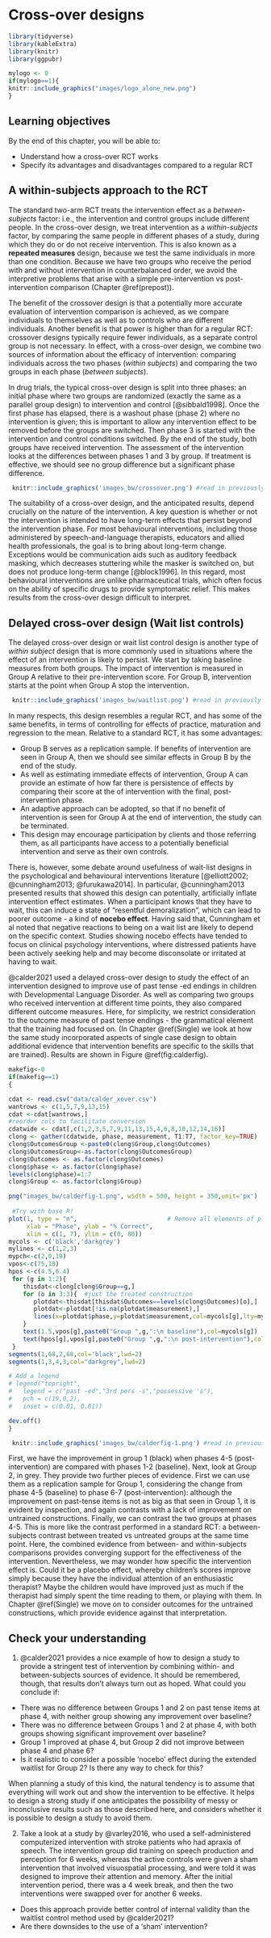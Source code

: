 # Cross-over designs {#crossover}

```r

library(tidyverse)
library(kableExtra)
library(knitr)
library(ggpubr)

```

```r
mylogo <- 0
if(mylogo==1){
knitr::include_graphics("images/logo_alone_new.png")
}
```

## Learning objectives  
By the end of this chapter, you will be able to:

-   Understand how a cross-over RCT works
-   Specify its advantages and disadvantages compared to a regular RCT

## A within-subjects approach to the RCT

The standard two-arm RCT treats the intervention effect as a *between-subjects* factor: i.e., the intervention and control groups include different people.\index{between-subjects} In the cross-over design, we treat intervention as a *within-subjects* factor, by comparing the same people in different phases of a study, during which they do or do not receive intervention.\index{within-subjects comparisons} This is also known as a **repeated measures** design,\index{repeated measures} because we test the same individuals in more than one condition.  Because we have two groups who receive the period with and without intervention in counterbalanced order, we avoid the interpretive problems that arise with a simple pre-intervention vs post-intervention comparison (Chapter \@ref(prepost)).

The benefit of the crossover design\index{cross-over design} is that a potentially more accurate evaluation of intervention comparison is achieved, as we compare individuals to themselves as well as to controls who are different individuals. Another benefit is that power is higher than for a regular RCT: crossover designs typically require fewer individuals, as a separate control group is not necessary. \index{cross-over design!power}\index{power!cross-over design}In effect, with a cross-over design, we combine two sources of information about the efficacy of intervention: comparing individuals across the two phases (*within subjects*) and comparing the two groups in each phase (*between subjects*).

In drug trials, the typical cross-over design is split into three phases: an initial phase where two groups are randomized (exactly the same as a parallel group design) to intervention and control [@sibbald1998]. Once the first phase has elapsed, there is a washout phase (phase 2) where no intervention is given; this is important to allow any intervention effect to be removed before the groups are switched.\index{washout phase} Then phase 3 is started with the intervention and control conditions switched. By the end of the study, both groups have received intervention. The assessment of the intervention looks at the differences between phases 1 and 3 by group. If treatment is effective, we should see no group difference but a significant phase difference.  

```r

 knitr::include_graphics('images_bw/crossover.png') #read in previously created diag

```

The suitability of a cross-over design, and the anticipated results, depend crucially on the nature of the intervention. A key question is whether or not the intervention is intended to have long-term effects that persist beyond the intervention phase. For most behavioural interventions, including those administered by speech-and-language therapists, educators and allied health professionals, the goal is to bring about long-term change. Exceptions would be communication aids such as auditory feedback masking, which decreases stuttering while the masker is switched on, but does not produce long-term change [@block1996]. In this regard, most behavioural interventions are unlike pharmaceutical trials, which often focus on the ability of specific drugs to provide symptomatic relief. This makes results from the cross-over design difficult to interpret.\index{intervention effects!transient vs persistent}

## Delayed cross-over design (Wait list controls)

The delayed cross-over design\index{cross-over design!delayed} or wait list control design\index{wait list control} is another type of *within subject* design that is more commonly used in situations where the effect of an intervention is likely to persist. We start by taking baseline measures from both groups. The impact of intervention is measured in Group A relative to their pre-intervention score. For Group B, intervention starts at the point when Group A stop the intervention.


```r

 knitr::include_graphics('images_bw/waitlist.png') #read in previously created diag

```


In many respects, this design resembles a regular RCT, and has some of the same benefits, in terms of controlling for effects of practice, maturation and regression to the mean. Relative to a standard RCT, it has some advantages:

-   Group B serves as a replication sample. If benefits of intervention are seen in Group A, then we should see similar effects in Group B by the end of the study.  
-   As well as estimating immediate effects of intervention, Group A can provide an estimate of how far there is persistence of effects by comparing their score at the of intervention with the final, post-intervention phase.  
-   An adaptive approach can be adopted, so that if no benefit of intervention is seen for Group A at the end of intervention, the study can be terminated.  
-   This design may encourage participation by clients and those referring them, as all participants have access to a potentially beneficial intervention and serve as their own controls.

There is, however, some debate around usefulness of wait-list designs in the psychological and behavioural interventions literature [@elliott2002; @cunningham2013; @furukawa2014]. In particular, @cunningham2013 presented results that showed this design can potentially, artificially inflate intervention effect estimates. When a participant knows that they have to wait, this can induce a state of "resentful demoralization", which can lead to poorer outcome - a kind of **nocebo effect**.\index{nocebo effect} Having said that, Cunningham et al noted that negative reactions to being on a wait list are likely to depend on the specific context. Studies showing nocebo effects have tended to focus on clinical psychology interventions, where distressed patients have been actively seeking help and may become disconsolate or irritated at having to wait.

@calder2021 used a delayed cross-over design to study the effect of an intervention designed to improve use of past tense -ed endings in children with Developmental Language Disorder.\index{delayed cross-over design!example} As well as comparing two groups who received intervention at different time points, they also compared different outcome measures. Here, for simplicity, we restrict consideration to the outcome measure of past tense endings - the grammatical element that the training had focused on. (In Chapter \@ref(Single) we look at how the same study incorporated aspects of single case design to obtain additional evidence that intervention benefits are specific to the skills that are trained). Results are shown in Figure \@ref(fig:calderfig).

```r
makefig<-0
if(makefig==1)
{

cdat <- read.csv("data/calder_xover.csv")
wantrows <- c(1,5,7,9,13,15)
cdat <-cdat[wantrows,]
#reorder cols to facilitate conversion
cdatwide <- cdat[,c(1,2,3,5,7,9,11,13,15,4,6,8,10,12,14,16)]
clong <- gather(cdatwide, phase, measurement, T1:T7, factor_key=TRUE)
clong$OutcomesGroup <-paste0(clong$Group,clong$Outcomes)
clong$OutcomesGroup<-as.factor(clong$OutcomesGroup)
clong$Outcomes <- as.factor(clong$Outcomes)
clong$phase <- as.factor(clong$phase)
levels(clong$phase)=1:7
clong$Group <- as.factor(clong$Group)

png("images_bw/calderfig-1.png", width = 500, height = 350,unit='px')
  
 #Try with base R!
plot(1, type = "n",                         # Remove all elements of plot
     xlab = "Phase", ylab = "% Correct",
     xlim = c(1, 7), ylim = c(0, 80))
mycols <- c('black','darkgrey')
mylines <- c(1,2,3)
mypch<-c(2,0,19)
vpos<-c(75,10)
hpos <-c(4.5,6.4)
 for (g in 1:2){
    thisdat<-clong[clong$Group==g,]
    for (o in 3:3){  #just the treated construction 
       plotdat<-thisdat[thisdat$Outcomes==levels(clong$Outcomes)[o],]
       plotdat<-plotdat[!is.na(plotdat$measurement),]
       lines(x=plotdat$phase,y=plotdat$measurement,col=mycols[g],lty=mylines[o],type='b',pch=mypch[o])
    }
    text(1.5,vpos[g],paste0("Group ",g,":\n baseline"),col=mycols[g])
    text(hpos[g],vpos[g],paste0("Group ",g,":\n post-intervention"),col=mycols[g])
 }
segments(1,68,2,68,col='black',lwd=2)
segments(1,3,4,3,col="darkgrey",lwd=2)

# Add a legend
# legend("topright", 
#   legend = c("past -ed","3rd pers -s","possessive 's"), 
#   pch = c(19,0,2), 
#   inset = c(0.01, 0.01))

dev.off()
}
```

```r

 knitr::include_graphics('images_bw/calderfig-1.png') #read in previously created diag

```

First, we have the improvement in group 1 (black) when phases 4-5 (post-intervention) are compared with phases 1-2 (baseline). Next, look at Group 2, in grey. They provide two further pieces of evidence. First we can use them as a replication sample for Group 1, considering the change from phase 4-5 (baseline) to phase 6-7 (post-intervention): although the improvement on past-tense items is not as big as that seen in Group 1, it is evident by inspection, and again contrasts with a lack of improvement on untrained constructions. Finally, we can contrast the two groups at phases 4-5. This is more like the contrast performed in a standard RCT: a between-subjects contrast between treated vs untreated groups at the same time point. Here, the combined evidence from between- and within-subjects comparisons provides converging support for the effectiveness of the intervention. Nevertheless, we may wonder how specific the intervention effect is. Could it be a placebo effect, whereby children's scores improve simply because they have the individual attention of an enthusiastic therapist? Maybe the children would have improved just as much if the therapist had simply spent the time reading to them, or playing with them. In Chapter \@ref(Single) we move on to consider outcomes for the untrained constructions, which provide evidence against that interpretation.

## Check your understanding

1.  @calder2021 provides a nice example of how to design a study to provide a stringent test of intervention by combining within- and between-subjects sources of evidence. It should be remembered, though, that results don't always turn out as hoped. What could you conclude if:

-   There was no difference between Groups 1 and 2 on past tense items at phase 4, with neither group showing any improvement over baseline?  
-   There was no difference between Groups 1 and 2 at phase 4, with both groups showing significant improvement over baseline?  
-   Group 1 improved at phase 4, but Group 2 did not improve between phase 4 and phase 6?  
-   Is it realistic to consider a possible 'nocebo' effect during the extended waitlist for Group 2? Is there any way to check for this?

When planning a study of this kind, the natural tendency is to assume that everything will work out and show the intervention to be effective. It helps to design a strong study if one anticipates the possibility of messy or inconclusive results such as those described here, and considers whether it is possible to design a study to avoid them.

2.  Take a look at a study by @varley2016, who used a self-administered computerized intervention with stroke patients who had apraxia of speech. The intervention group did training on speech production and perception for 6 weeks, whereas the active controls were given a sham intervention that involved visuospatial processing, and were told it was designed to improve their attention and memory. After the initial intervention period, there was a 4 week break, and then the two interventions were swapped over for another 6 weeks.

-   Does this approach provide better control of internal validity than the waitlist control method used by @calder2021?
-   Are there downsides to the use of a 'sham' intervention?\index{sham intervention}

